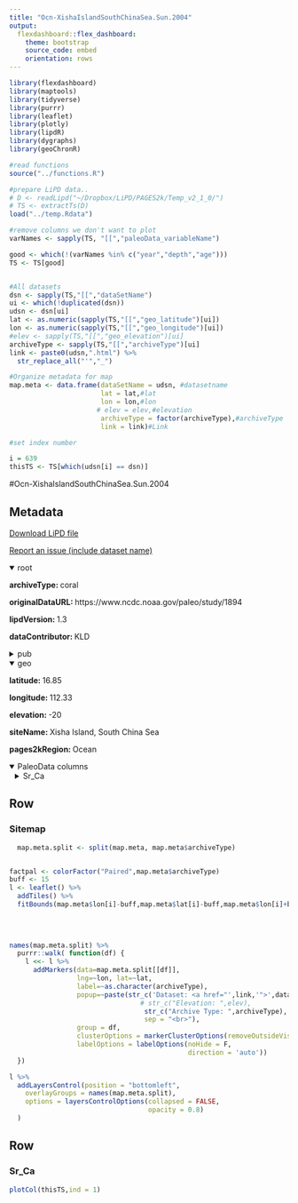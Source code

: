```yaml
---
title: "Ocn-XishaIslandSouthChinaSea.Sun.2004"
output: 
  flexdashboard::flex_dashboard:
    theme: bootstrap
    source_code: embed
    orientation: rows
---
```


```r
library(flexdashboard)
library(maptools)
library(tidyverse)
library(purrr)
library(leaflet)
library(plotly)
library(lipdR)
library(dygraphs)
library(geoChronR)

#read functions
source("../functions.R")

#prepare LiPD data..
# D <- readLipd("~/Dropbox/LiPD/PAGES2k/Temp_v2_1_0/")
# TS <- extractTs(D)
load("../temp.Rdata")

#remove columns we don't want to plot
varNames <- sapply(TS, "[[","paleoData_variableName")

good <- which(!(varNames %in% c("year","depth","age")))
TS <- TS[good]


#All datasets
dsn <- sapply(TS,"[[","dataSetName")
ui <- which(!duplicated(dsn))
udsn <- dsn[ui]
lat <- as.numeric(sapply(TS,"[[","geo_latitude")[ui])
lon <- as.numeric(sapply(TS,"[[","geo_longitude")[ui])
#elev <- sapply(TS,"[[","geo_elevation")[ui]
archiveType <- sapply(TS,"[[","archiveType")[ui]
link <- paste0(udsn,".html") %>% 
  str_replace_all("'","_")

#Organize metadata for map
map.meta <- data.frame(dataSetName = udsn, #datasetname
                       lat = lat,#lat
                       lon = lon,#lon
                      # elev = elev,#elevation
                       archiveType = factor(archiveType),#archiveType
                       link = link)#Link

#set index number

i = 639
thisTS <- TS[which(udsn[i] == dsn)]
```
#Ocn-XishaIslandSouthChinaSea.Sun.2004

Metadata {.sidebar}
-------------------------------------
[Download LiPD file](Ocn-XishaIslandSouthChinaSea.Sun.2004.lpd)
            

[Report an issue (include dataset name)](https://github.com/nickmckay/LiPDverse/issues)

<details open style="margin-left: 0px">
<summary>root</summary>
<p style="margin-left: 0px"><strong>archiveType: </strong>coral
<p style="margin-left: 0px"><strong>originalDataURL: </strong>https://www.ncdc.noaa.gov/paleo/study/1894
<p style="margin-left: 0px"><strong>lipdVersion: </strong>1.3
<p style="margin-left: 0px"><strong>dataContributor: </strong>KLD
</details>
<details>
<summary>pub</summary>
<details style="margin-left: 10px">
<summary>pub1</summary>
<p style="margin-left: 10px"><strong>author: </strong>Sun, Yali;Sun, Min;Wei, Gangjian;Lee, Typhoon;Nie, Baofu;Yu, Zhiwei
<p style="margin-left: 10px"><strong>citeKey: </strong>sun2004strontiumcontentsofaporit
<p style="margin-left: 10px"><strong>journal: </strong>Paleoceanography
<p style="margin-left: 10px"><strong>volume: </strong>19
<p style="margin-left: 10px"><strong>pages: </strong>PA2004
<p style="margin-left: 10px"><strong>pubYear: </strong>2004
<p style="margin-left: 10px"><strong>title: </strong>Strontium contents of a Porites coral from Xisha Island, South China Sea: A proxy for sea-surface temperature of the 20th century
<p style="margin-left: 10px"><strong>DOI: </strong>10.1029/2003PA000959
</details>
<details style="margin-left: 10px">
<summary>pub2</summary>
<p style="margin-left: 10px"><strong>author: </strong>Sun, Y.
<p style="margin-left: 10px"><strong>citeKey: </strong>sun2004httpswwwncdcnoaagovpaleostudy1894DataCitation
<p style="margin-left: 10px"><strong>title: </strong>World Data Center for Paleoclimatology
</details>
</details>
<details open style="margin-left: 0px">
<summary>geo</summary>
<p style="margin-left: 0px"><strong>latitude: </strong>16.85
<p style="margin-left: 0px"><strong>longitude: </strong>112.33
<p style="margin-left: 0px"><strong>elevation: </strong>-20
<p style="margin-left: 0px"><strong>siteName: </strong>Xisha Island, South China Sea
<p style="margin-left: 0px"><strong>pages2kRegion: </strong>Ocean
</details>
<details open>
<summary>PaleoData columns</summary>
<details style="margin-left: 10px">
<summary>Sr_Ca</summary>
<p style="margin-left: 10px"><strong>TSid: </strong>Ocean2kHR_137
<p style="margin-left: 10px"><strong>variableName: </strong>Sr_Ca
<p style="margin-left: 10px"><strong>units: </strong>mmol/mol
<p style="margin-left: 10px"><strong>useInGlobalTemperatureAnalysis: </strong>TRUE
<details>
<summary>interpretation</summary>
<details style="margin-left: 20px">
<summary>1</summary>
<p style="margin-left: 20px"><strong>interpDirection: </strong>negative
<p style="margin-left: 20px"><strong>scope: </strong>climate
<p style="margin-left: 20px"><strong>seasonality: </strong>N/A (subannually resolved)
<p style="margin-left: 20px"><strong>variable: </strong>T
<p style="margin-left: 20px"><strong>variableDetail: </strong>sea@surface
</details>
</details>
</details>

Row
-----------------------------------------------------------------------

### Sitemap

```r
  map.meta.split <- split(map.meta, map.meta$archiveType)


factpal <- colorFactor("Paired",map.meta$archiveType)
buff <- 15
l <- leaflet() %>% 
  addTiles() %>% 
  fitBounds(map.meta$lon[i]-buff,map.meta$lat[i]-buff,map.meta$lon[i]+buff,map.meta$lat[i]+buff)
  

  
  
names(map.meta.split) %>%
  purrr::walk( function(df) {
    l <<- l %>%
      addMarkers(data=map.meta.split[[df]],
                 lng=~lon, lat=~lat,
                 label=~as.character(archiveType),
                 popup=~paste(str_c('Dataset: <a href="',link,'">',dataSetName,'</a>'),
                                 # str_c("Elevation: ",elev),
                                  str_c("Archive Type: ",archiveType),
                                  sep = "<br>"),
                 group = df,
                 clusterOptions = markerClusterOptions(removeOutsideVisibleBounds = F),
                 labelOptions = labelOptions(noHide = F,
                                             direction = 'auto'))
  })

l %>%
  addLayersControl(position = "bottomleft",
    overlayGroups = names(map.meta.split),
    options = layersControlOptions(collapsed = FALSE,
                                   opacity = 0.8)
  )
```

Row {.tabset .tabset-fade}
-----------------------------------------------------------------------

### Sr_Ca
```r
plotCol(thisTS,ind = 1)
```
